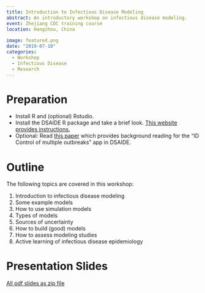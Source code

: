 ```yaml
---
title: Introduction to Infectious Disease Modeling
abstract: An introductory workshop on infectious disease modeling.
event: Zhejiang CDC training course
location: Hangzhou, China
  
image: featured.png
date: "2019-07-10"
categories:
  - Workshop
  - Infectious Disease
  - Research
---
```


# Preparation

* Install R and (optional) Rstudio.
* Install the DSAIDE R package and take a brief look. [This website provides instructions.](https://ahgroup.github.io/DSAIDE/)
* Optional: Read [this paper](https://www.ncbi.nlm.nih.gov/pmc/articles/PMC2093965/) which provides background reading for the "ID Control of multiple outbreaks" app in DSAIDE.

# Outline

The following topics are covered in this workshop:

1. Introduction to infectious disease modeling
2. Some example models
3. How to use simulation models
4. Types of models
5. Sources of uncertainty
6. How to build (good) models
7. How to assess modeling studies
8. Active learning of infectious disease epidemiology


# Presentation Slides 

[All pdf slides as zip file](2019Hangzhou_Slides.zip)